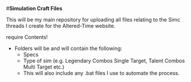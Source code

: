 #**Simulation Craft Files**

This will be my main repository for uploading all files relating to the Simc threads I create for the Altered-Time website. 

require Contents!

- Folders will be and will contain the following:
    * Specs
    * Type of sim (e.g. Legendary Combos Single Target, Talent Combos Multi Target etc.)
    * This will also include any .bat files I use to automate the process.

